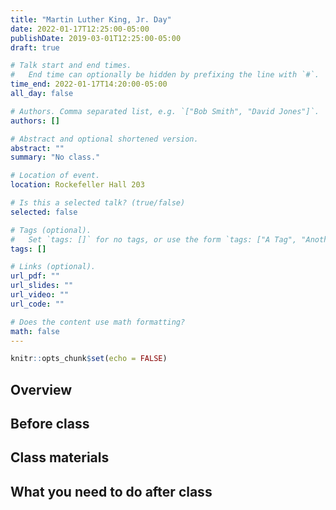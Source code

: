 ```yaml
---
title: "Martin Luther King, Jr. Day"
date: 2022-01-17T12:25:00-05:00
publishDate: 2019-03-01T12:25:00-05:00
draft: true

# Talk start and end times.
#   End time can optionally be hidden by prefixing the line with `#`.
time_end: 2022-01-17T14:20:00-05:00
all_day: false

# Authors. Comma separated list, e.g. `["Bob Smith", "David Jones"]`.
authors: []

# Abstract and optional shortened version.
abstract: ""
summary: "No class."

# Location of event.
location: Rockefeller Hall 203

# Is this a selected talk? (true/false)
selected: false

# Tags (optional).
#   Set `tags: []` for no tags, or use the form `tags: ["A Tag", "Another Tag"]` for one or more tags.
tags: []

# Links (optional).
url_pdf: ""
url_slides: ""
url_video: ""
url_code: ""

# Does the content use math formatting?
math: false
---
```


```r
knitr::opts_chunk$set(echo = FALSE)
```

## Overview


## Before class


## Class materials


## What you need to do after class
